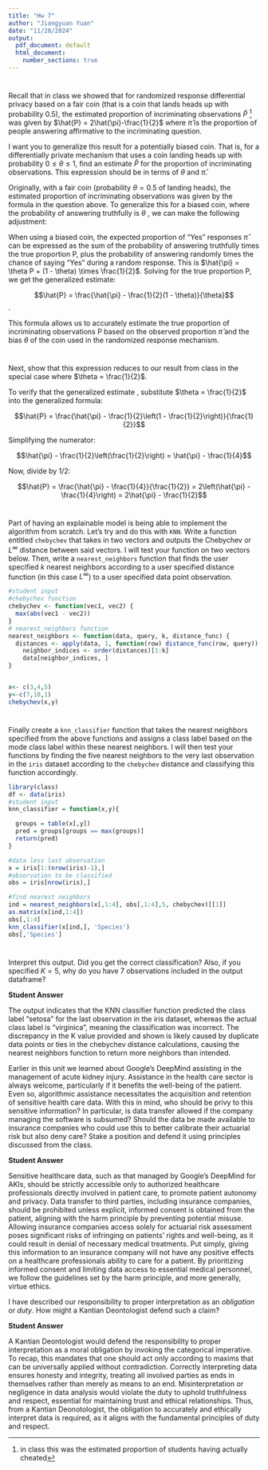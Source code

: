 ---
title: "Hw 7"
author: "Jiangyuan Yuan"
date: "11/28/2024"
output:
  pdf_document: default
  html_document:
    number_sections: true
---

# 

Recall that in class we showed that for randomized response differential privacy based on a fair coin (that is a coin that lands heads up with probability $0.5$), the estimated proportion of incriminating observations $\hat{P}$ [^1] was given by $\hat{P} = 2\hat{\pi}-\frac{1}{2}$ where $\hat{\pi}$ is the proportion of people answering affirmative to the incriminating question.

[^1]: in class this was the estimated proportion of students having actually cheated

I want you to generalize this result for a potentially biased coin. That is, for a differentially private mechanism that uses a coin landing heads up with probability $0 \leq \theta \leq 1$, find an estimate $\hat{P}$ for the proportion of incriminating observations. This expression should be in terms of $\theta$ and $\hat{\pi}$.

Originally, with a fair coin (probability $\theta = 0.5$ of landing heads), the estimated proportion of incriminating observations was given by the formula in the question above. To generalize this for a biased coin, where the probability of answering truthfully is $\theta$ , we can make the following adjustment:

When using a biased coin, the expected proportion of "Yes" responses $\hat{\pi}$ can be expressed as the sum of the probability of answering truthfully times the true proportion P, plus the probability of answering randomly times the chance of saying "Yes" during a random response. This is $\hat{\pi} = \theta P + (1 - \theta) \times \frac{1}{2}$. Solving for the true proportion P, we get the generalized estimate:

$$\hat{P} = \frac{\hat{\pi} - \frac{1}{2}(1 - \theta)}{\theta}$$.

This formula allows us to accurately estimate the true proportion of incriminating observations P based on the observed proportion $\hat{\pi}$ and the bias $\theta$ of the coin used in the randomized response mechanism.

# 

Next, show that this expression reduces to our result from class in the special case where $\theta = \frac{1}{2}$.

To verify that the generalized estimate , substitute $\theta = \frac{1}{2}$​ into the generalized formula:

$$\hat{P} = \frac{\hat{\pi} - \frac{1}{2}\left(1 - \frac{1}{2}\right)}{\frac{1}{2}}$$

Simplifying the numerator:

$$\hat{\pi} - \frac{1}{2}\left(\frac{1}{2}\right) = \hat{\pi} - \frac{1}{4}$$

Now, divide by 1/2:

$$\hat{P} = \frac{\hat{\pi} - \frac{1}{4}}{\frac{1}{2}} = 2\left(\hat{\pi} - \frac{1}{4}\right) = 2\hat{\pi} - \frac{1}{2}$$

# 

Part of having an explainable model is being able to implement the algorithm from scratch. Let's try and do this with `KNN`. Write a function entitled `chebychev` that takes in two vectors and outputs the Chebychev or $L^\infty$ distance between said vectors. I will test your function on two vectors below. Then, write a `nearest_neighbors` function that finds the user specified $k$ nearest neighbors according to a user specified distance function (in this case $L^\infty$) to a user specified data point observation.

```{r}
#student input
#chebychev function
chebychev <- function(vec1, vec2) {
  max(abs(vec1 - vec2))
}
# nearest_neighbors function
nearest_neighbors <- function(data, query, k, distance_func) {
  distances <- apply(data, 1, function(row) distance_func(row, query))
    neighbor_indices <- order(distances)[1:k]
    data[neighbor_indices, ]
}


x<- c(3,4,5)
y<-c(7,10,1)
chebychev(x,y)


```

# 

Finally create a `knn_classifier` function that takes the nearest neighbors specified from the above functions and assigns a class label based on the mode class label within these nearest neighbors. I will then test your functions by finding the five nearest neighbors to the very last observation in the `iris` dataset according to the `chebychev` distance and classifying this function accordingly.

```{r}
library(class)
df <- data(iris) 
#student input
knn_classifier = function(x,y){

  groups = table(x[,y])
  pred = groups[groups == max(groups)]
  return(pred)
}

#data less last observation
x = iris[1:(nrow(iris)-1),]
#observation to be classified
obs = iris[nrow(iris),]

#find nearest neighbors
ind = nearest_neighbors(x[,1:4], obs[,1:4],5, chebychev)[[1]]
as.matrix(x[ind,1:4])
obs[,1:4]
knn_classifier(x[ind,], 'Species')
obs[,'Species']

```

# 

Interpret this output. Did you get the correct classification? Also, if you specified $K=5$, why do you have $7$ observations included in the output dataframe?

**Student Answer**

The output indicates that the KNN classifier function predicted the class label "setosa" for the last observation in the iris dataset, whereas the actual class label is "virginica", meaning the classification was incorrect. The discrepancy in the K value provided and shown is likely caused by duplicate data points or ties in the chebychev distance calculations, causing the nearest neighbors function to return more neighbors than intended.

Earlier in this unit we learned about Google's DeepMind assisting in the management of acute kidney injury. Assistance in the health care sector is always welcome, particularly if it benefits the well-being of the patient. Even so, algorithmic assistance necessitates the acquisition and retention of sensitive health care data. With this in mind, who should be privy to this sensitive information? In particular, is data transfer allowed if the company managing the software is subsumed? Should the data be made available to insurance companies who could use this to better calibrate their actuarial risk but also deny care? Stake a position and defend it using principles discussed from the class.

**Student Answer**

Sensitive healthcare data, such as that managed by Google's DeepMind for AKIs, should be strictly accessible only to authorized healthcare professionals directly involved in patient care, to promote patient autonomy and privacy. Data transfer to third parties, including insurance companies, should be prohibited unless explicit, informed consent is obtained from the patient, aligning with the harm principle by preventing potential misuse. Allowing insurance companies access solely for actuarial risk assessment poses significant risks of infringing on patients' rights and well-being, as it could result in denial of necessary medical treatments. Put simply, giving this information to an insurance company will not have any positive effects on a healthcare professionals ability to care for a patient. By prioritizing informed consent and limiting data access to essential medical personnel, we follow the guidelines set by the harm principle, and more generally, virtue ethics.

I have described our responsibility to proper interpretation as an *obligation* or *duty*. How might a Kantian Deontologist defend such a claim?

**Student Answer**

A Kantian Deontologist would defend the responsibility to proper interpretation as a moral obligation by invoking the categorical imperative. To recap, this mandates that one should act only according to maxims that can be universally applied without contradiction. Correctly interpreting data ensures honesty and integrity, treating all involved parties as ends in themselves rather than merely as means to an end. Misinterpretation or negligence in data analysis would violate the duty to uphold truthfulness and respect, essential for maintaining trust and ethical relationships. Thus, from a Kantian Deonotologist, the obligation to accurately and ethically interpret data is required, as it aligns with the fundamental principles of duty and respect.
